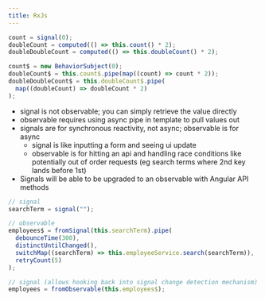 ```yaml
---
title: RxJs
---
```


```ts
count = signal(0);
doubleCount = computed(() => this.count() * 2);
doubleDoubleCount = computed(() => this.doubleCount() * 2);

count$ = new BehaviorSubject(0);
doubleCount$ = this.count$.pipe(map((count) => count * 2));
doubleDoubleCount$ = this.doubleCount$.pipe(
  map((doubleCount) => doubleCount * 2)
);
```

- signal is not observable; you can simply retrieve the value directly
- observable requires using async pipe in template to pull values out
- signals are for synchronous reactivity, not async; observable is for async
  - signal is like inputting a form and seeing ui update
  - observable is for hitting an api and handling race conditions like potentially out of order requests (eg search terms where 2nd key lands before 1st)
- Signals will be able to be upgraded to an observable with Angular API methods

```ts
// signal
searchTerm = signal("");

// observable
employees$ = fromSignal(this.searchTerm).pipe(
  debounceTime(300),
  distinctUntilChanged(),
  switchMap((searchTerm) => this.employeeService.search(searchTerm)),
  retryCount(5)
);

// signal (allows hooking back into signal change detection mechanism)
employees = fromObservable(this.employees$);
```
